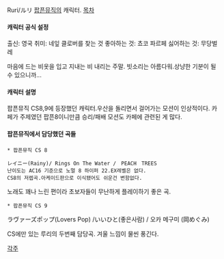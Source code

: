 Ruri/ルリ
[[팝픈뮤직]]의 캐릭터.
[[목차]]
==== 캐릭터 공식 설정 ====
출신: 영국
취미: 네잎 클로버를 찾는 것
좋아하는 것: 쵸코 파르페
싫어하는 것: 무당벌레

마음에 드는 비옷을 입고 지내는 비 내리는 주말.
빗소리는 아름다워.상냥한 기분이 될 수 있으니까...



==== 캐릭터 설명 ====
팝픈뮤직 CS8,9에 등장했던 캐릭터.우산을 돌리면서 걸어가는 모션이 인상적이다.
카페가 주제였던 팝픈8이니만큼 승리/패배 모션도 카페에 관련된 게 많다.

==== 팝픈뮤직에서 담당했던 곡들 ====
 * 팝픈뮤직 CS 8
{{{#!html
<object width="480" height="385"><param name="movie" value="http://www.youtube.com/v/fxfDXTd7rh8&hl=ko_KR&fs=1&color1=0xcc2550&color2=0xe87a9f"></param><param name="allowFullScreen" value="true"></param><param name="allowscriptaccess" value="always"></param><embed src="http://www.youtube.com/v/fxfDXTd7rh8&hl=ko_KR&fs=1&color1=0xcc2550&color2=0xe87a9f" type="application/x-shockwave-flash" allowscriptaccess="always" allowfullscreen="true" width="480" height="385"></embed></object>
}}}

 レイニー(Rainy)/ Rings On The Water /　PEACH　TREES
 난이도는 AC16 기준으로 노멀 8 하이퍼 22.EX레벨은 없다.
 CS8의 저렙곡.아케이드판으로 이식됐어도 쉬운건 변함없다.
노래도 꽤나 느린 편이라 초보자들이 무난하게 플레이하기 좋은 곡.

 * 팝픈뮤직 CS 9

{{{#!html
<object width="480" height="385"><param name="movie" value="http://www.youtube.com/v/WITbWIYvET8?fs=1&amp;hl=ko_KR"></param><param name="allowFullScreen" value="true"></param><param name="allowscriptaccess" value="always"></param><embed src="http://www.youtube.com/v/WITbWIYvET8?fs=1&amp;hl=ko_KR" type="application/x-shockwave-flash" allowscriptaccess="always" allowfullscreen="true" width="480" height="385"></embed></object>
}}}

ラヴァーズポップ(Lovers Pop) /いいひと(좋은사람) / 오카 메구미 (岡めぐみ)

CS에만 있는 루리의 두번째 담당곡. 겨울 느낌이 물씬 풍긴다.



[[각주]]
